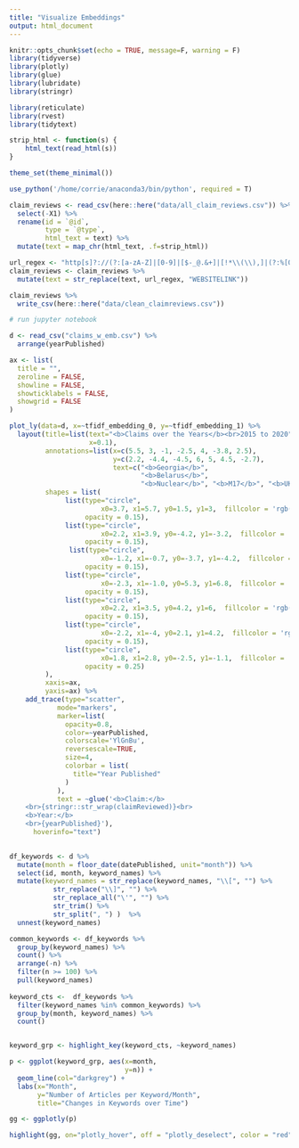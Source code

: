```yaml
---
title: "Visualize Embeddings"
output: html_document
---
```


```r
knitr::opts_chunk$set(echo = TRUE, message=F, warning = F)
library(tidyverse)
library(plotly)
library(glue)
library(lubridate)
library(stringr)

library(reticulate)
library(rvest)
library(tidytext)

strip_html <- function(s) {
    html_text(read_html(s))
}

theme_set(theme_minimal())

use_python('/home/corrie/anaconda3/bin/python', required = T)
```

```r
claim_reviews <- read_csv(here::here("data/all_claim_reviews.csv")) %>%
  select(-X1) %>%
  rename(id = `@id`,
         type = `@type`,
         html_text = text) %>%
  mutate(text = map_chr(html_text, .f=strip_html))

url_regex <- "http[s]?://(?:[a-zA-Z]|[0-9]|[$-_@.&+]|[!*\\(\\),]|(?:%[0-9a-fA-F][0-9a-fA-F]))+"
claim_reviews <- claim_reviews %>%
  mutate(text = str_replace(text, url_regex, "WEBSITELINK")) 

claim_reviews %>%
  write_csv(here::here("data/clean_claimreviews.csv"))
```

```r
# run jupyter notebook

d <- read_csv("claims_w_emb.csv") %>%
  arrange(yearPublished)
```


```r
ax <- list(
  title = "",
  zeroline = FALSE,
  showline = FALSE,
  showticklabels = FALSE,
  showgrid = FALSE
)

plot_ly(data=d, x=~tfidf_embedding_0, y=~tfidf_embedding_1) %>%
  layout(title=list(text="<b>Claims over the Years</b><br>2015 to 2020",
                    x=0.1),
         annotations=list(x=c(5.5, 3, -1, -2.5, 4, -3.8, 2.5), 
                          y=c(2.2, -4.4, -4.5, 6, 5, 4.5, -2.7), 
                          text=c("<b>Georgia</b>",
                                 "<b>Belarus</b>", 
                                 "<b>Nuclear</b>", "<b>M17</b>", "<b>UK</b>", "<b>White Helmets</b>", "<b>Crimea</b>"), showarrow=F),
         shapes = list(
              list(type="circle",
                       x0=3.7, x1=5.7, y0=1.5, y1=3,  fillcolor = 'rgb(30, 100, 120)', line = list(color = 'rgb(30, 100, 120)'),
                   opacity = 0.15),
              list(type="circle",
                       x0=2.2, x1=3.9, y0=-4.2, y1=-3.2,  fillcolor = 'rgb(30, 100, 120)', line = list(color = 'rgb(30, 100, 120)'),
                   opacity = 0.15),
               list(type="circle",
                       x0=-1.2, x1=-0.7, y0=-3.7, y1=-4.2,  fillcolor = 'rgb(30, 100, 120)', line = list(color = 'rgb(30, 100, 120)'),
                   opacity = 0.15),
              list(type="circle",
                       x0=-2.3, x1=-1.0, y0=5.3, y1=6.8,  fillcolor = 'rgb(30, 100, 120)', line = list(color = 'rgb(30, 100, 120)'),
                   opacity = 0.15),
              list(type="circle",
                       x0=2.2, x1=3.5, y0=4.2, y1=6,  fillcolor = 'rgb(30, 100, 120)', line = list(color = 'rgb(30, 100, 120)'),
                   opacity = 0.15),
              list(type="circle",
                       x0=-2.2, x1=-4, y0=2.1, y1=4.2,  fillcolor = 'rgb(30, 100, 120)', line = list(color = 'rgb(30, 100, 120)'),
                   opacity = 0.15),
              list(type="circle",
                       x0=1.8, x1=2.8, y0=-2.5, y1=-1.1,  fillcolor = 'rgb(30, 100, 120)', line = list(color = 'rgb(30, 100, 120)'),
                   opacity = 0.25)
         ),
         xaxis=ax, 
         yaxis=ax) %>%
    add_trace(type="scatter",
            mode="markers",
            marker=list(
              opacity=0.8,
              color=~yearPublished,
              colorscale='YlGnBu',
              reversescale=TRUE,
              size=4,
              colorbar = list(
                title="Year Published"
              )
            ),
            text = ~glue('<b>Claim:</b>
    <br>{stringr::str_wrap(claimReviewed)}<br>
    <b>Year:</b>
    <br>{yearPublished}'),
      hoverinfo="text") 
  
```

```r
df_keywords <- d %>%
  mutate(month = floor_date(datePublished, unit="month")) %>%
  select(id, month, keyword_names) %>%
  mutate(keyword_names = str_replace(keyword_names, "\\[", "") %>%
           str_replace("\\]", "") %>%
           str_replace_all("\'", "") %>%
           str_trim() %>%
           str_split(", ") )  %>%
  unnest(keyword_names) 

common_keywords <- df_keywords %>%
  group_by(keyword_names) %>%
  count() %>%
  arrange(-n) %>%
  filter(n >= 100) %>%
  pull(keyword_names)
  
keyword_cts <-  df_keywords %>%
  filter(keyword_names %in% common_keywords) %>%
  group_by(month, keyword_names) %>%
  count()


keyword_grp <- highlight_key(keyword_cts, ~keyword_names)

p <- ggplot(keyword_grp, aes(x=month, 
                             y=n)) +
  geom_line(col="darkgrey") +
  labs(x="Month",
       y="Number of Articles per Keyword/Month",
       title="Changes in Keywords over Time")

gg <- ggplotly(p)

highlight(gg, on="plotly_hover", off = "plotly_deselect", color = "red", persistent=FALSE)
```

